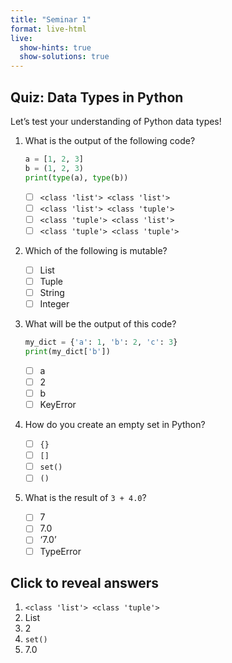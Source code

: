 ```yaml
---
title: "Seminar 1"
format: live-html
live:
  show-hints: true
  show-solutions: true
---
```




## Quiz: Data Types in Python

Let's test your understanding of Python data types!

::: {.quiz}

1. What is the output of the following code?
   ```python
   a = [1, 2, 3]
   b = (1, 2, 3)
   print(type(a), type(b))
   ```

   - [ ] `<class 'list'> <class 'list'>`
   - [ ] `<class 'list'> <class 'tuple'>`
   - [ ] `<class 'tuple'> <class 'list'>`
   - [ ] `<class 'tuple'> <class 'tuple'>`

2. Which of the following is mutable?

   - [ ] List
   - [ ] Tuple
   - [ ] String
   - [ ] Integer

3. What will be the output of this code?
   ```python
   my_dict = {'a': 1, 'b': 2, 'c': 3}
   print(my_dict['b'])
   ```

   - [ ] a
   - [ ] 2
   - [ ] b
   - [ ] KeyError

4. How do you create an empty set in Python?

   - [ ] `{}`
   - [ ] `[]`
   - [ ] `set()`
   - [ ] `()`

5. What is the result of `3 + 4.0`?

   - [ ] 7
   - [ ] 7.0
   - [ ] '7.0'
   - [ ] TypeError

:::


::: {.callout-tip collapse="true"}
## Click to reveal answers

1. `<class 'list'> <class 'tuple'>`
2. List
3. 2
4. `set()`
5. 7.0

:::
